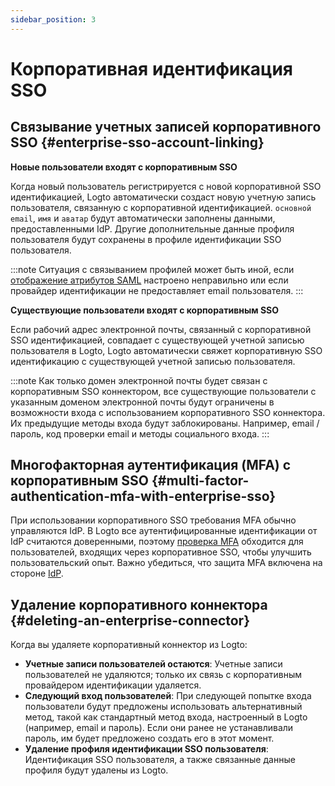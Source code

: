 ```yaml
---
sidebar_position: 3
---
```


# Корпоративная идентификация SSO

## Связывание учетных записей корпоративного SSO \{#enterprise-sso-account-linking}

**Новые пользователи входят с корпоративным SSO**

Когда новый пользователь регистрируется с новой корпоративной SSO идентификацией, Logto автоматически создаст новую учетную запись пользователя, связанную с корпоративной идентификацией. `основной email`, `имя` и `аватар` будут автоматически заполнены данными, предоставленными IdP. Другие дополнительные данные профиля пользователя будут сохранены в профиле идентификации SSO пользователя.

:::note
Ситуация с связыванием профилей может быть иной, если [отображение атрибутов SAML](/integrations/saml-sso#step-3-configure-user-attributes-mapping) настроено неправильно или если провайдер идентификации не предоставляет email пользователя.
:::

**Существующие пользователи входят с корпоративным SSO**

Если рабочий адрес электронной почты, связанный с корпоративной SSO идентификацией, совпадает с существующей учетной записью пользователя в Logto, Logto автоматически свяжет корпоративную SSO идентификацию с существующей учетной записью пользователя.

:::note
Как только домен электронной почты будет связан с корпоративным SSO коннектором, все существующие пользователи с указанным доменом электронной почты будут ограничены в возможности входа с использованием корпоративного SSO коннектора. Их предыдущие методы входа будут заблокированы. Например, email / пароль, код проверки email и методы социального входа.
:::

## Многофакторная аутентификация (MFA) с корпоративным SSO \{#multi-factor-authentication-mfa-with-enterprise-sso}

При использовании корпоративного SSO требования MFA обычно управляются IdP. В Logto все аутентифицированные идентификации от IdP считаются доверенными, поэтому [проверка MFA](/end-user-flows/mfa) обходится для пользователей, входящих через корпоративное SSO, чтобы улучшить пользовательский опыт. Важно убедиться, что защита MFA включена на стороне [IdP](/end-user-flows/enterprise-sso#key-components-of-enterprise-sso).

## Удаление корпоративного коннектора \{#deleting-an-enterprise-connector}

Когда вы удаляете корпоративный коннектор из Logto:

- **Учетные записи пользователей остаются**: Учетные записи пользователей не удаляются; только их связь с корпоративным провайдером идентификации удаляется.
- **Следующий вход пользователей**: При следующей попытке входа пользователи будут предложены использовать альтернативный метод, такой как стандартный метод входа, настроенный в Logto (например, email и пароль). Если они ранее не устанавливали пароль, им будет предложено создать его в этот момент.
- **Удаление профиля идентификации SSO пользователя**: Идентификация SSO пользователя, а также связанные данные профиля будут удалены из Logto.
